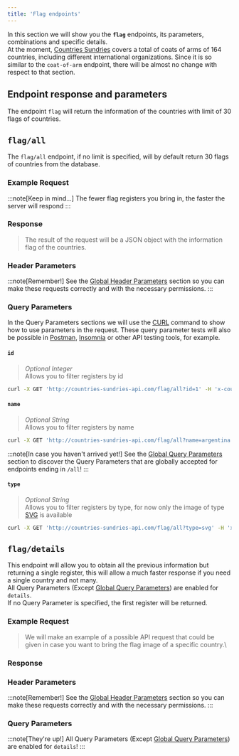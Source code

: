 ```yaml
---
title: 'Flag endpoints'
---
```




In this section we will show you the **`flag`** endpoints, its parameters, combinations and specific details.\
At the moment, [Countries Sundries](http://countries-sundries-api.com/) covers a total of coats of arms of 164 countries, including different international organizations.
Since it is so similar to the `coat-of-arm` endpoint, there will be almost no change with respect to that section.

## Endpoint response and parameters

The endpoint `flag` will return the information of the countries with limit of 30 flags of countries.

## `flag/all`
The `flag/all` endpoint, if no limit is specified, will by default return 30 flags of countries from the database.

### Example Request

<CodeExampleFlagAll />

:::note[Keep in mind...]
  The fewer flag registers you bring in, the faster the server will respond 
:::

### Response
>The result of the request will be a JSON object with the information flag of the countries.

<CodeResponseFlagAll />

### Header Parameters
:::note[Remember!]
See the [Global Header Parameters](/docs/api-reference/global-header-parameters) section so you can make these requests correctly and with the necessary permissions.
:::

### Query Parameters
In the Query Parameters sections we will use the [CURL](https://curl.se/) command to show how to use parameters in the request. These query parameter tests will also be possible in [Postman](https://www.postman.com/), [Insomnia](https://insomnia.rest/) or other API testing tools, for example.

#### `id`
> _Optional Integer_\
Allows you to filter registers by id
```bash
curl -X GET 'http://countries-sundries-api.com/flag/all?id=1' -H 'x-countries_sundries_api-key: YOUR_API_KEY' -H 'x-api-version: 1' -H 'Content-Type: application/json'
```

#### `name`
> _Optional String_\
Allows you to filter registers by name
```bash
curl -X GET 'http://countries-sundries-api.com/flag/all?name=argentina' -H 'x-countries_sundries_api-key: YOUR_API_KEY' -H 'x-api-version: 1' -H 'Content-Type: application/json'
```

:::note[In case you haven't arrived yet!]
See the [Global Query Parameters](/docs/api-reference/global-query-parameters) section to discover the Query Parameters that are globally accepted for endpoints ending in `/all`!
:::

#### `type`
>_Optional String_\
Allows you to filter registers by type, for now only the image of type [SVG](https://developer.mozilla.org/en-US/docs/Web/SVG) is available
```bash
curl -X GET 'http://countries-sundries-api.com/flag/all?type=svg' -H 'x-countries_sundries_api-key: YOUR_API_KEY' -H 'x-api-version: 1' -H 'Content-Type: application/json'
```

## `flag/details`
This endpoint will allow you to obtain all the previous information but returning a single register, this will allow a much faster response if you need a single country and not many.\
All Query Parameters (Except [Global Query Parameters](/docs/api-reference/global-query-parameters)) are enabled for `details`.\
If no Query Parameter is specified, the first register will be returned.

### Example Request
>We will make an example of a possible API request that could be given in case you want to bring the flag image of a specific country.\

<CodeExampleFlagDetails />

### Response

<CodeResponseFlagDetails />

### Header Parameters
:::note[Remember!]
See the [Global Header Parameters](/docs/api-reference/global-header-parameters) section so you can make these requests correctly and with the necessary permissions.
:::

### Query Parameters
:::note[They're up!]
All Query Parameters (Except [Global Query Parameters](/docs/api-reference/global-query-parameters)) are enabled for `details`!
:::
